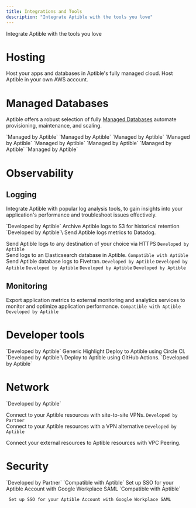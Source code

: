 ```yaml
---
title: Integrations and Tools
description: "Integrate Aptible with the tools you love"
---
```


Integrate Aptible with the tools you love


# Hosting

<CardGroup cols={2}>
  <Card title="Aptible Hosted" icon="AWS">
    Host your apps and databases in Aptible's fully managed cloud.
  </Card>
  <Card title="Self-Hosted AWS" icon="AWS">
    Host Aptible in your own AWS account.
  </Card>
</CardGroup>


# Managed Databases
Aptible offers a robust selection of fully [Managed Databases](/docs/databases) automate provisioning, maintenance, and scaling.


<CardGroup cols={2}>
  <Card title="CouchDB" icon="database" >
  `Managed by Aptible`
  </Card>
  <Card title="Elasticsearch" icon="database" >
  `Managed by Aptible`
  </Card>
  <Card title="InfluxDB" icon="database" >
  `Managed by Aptible`
  </Card>
  <Card title="MongoDB" icon="database" >
  `Managed by Aptible`
  </Card>
  <Card title="PostgreSQL" icon="database" >
  `Managed by Aptible`
  </Card>
  <Card title="RabbitMQ" icon="database" >
  `Managed by Aptible`
  </Card>
  <Card title="Redis" icon="database">
  `Managed by Aptible`
  </Card>
  <Card title="SFTP" icon="database" >
  `Managed by Aptible`
  </Card>
</CardGroup>

# Observability

## Logging

Integrate Aptible with popular log analysis tools, to gain insights into your application's performance and troubleshoot issues effectively.

<CardGroup cols={2}>
  <Card title="Amazon S3" icon="aws" >
  `Developed by Aptible`
  Archive Aptible logs to S3 for historical retention
  </Card>
  <Card title="Datadog" icon="file-import" >
  `Developed by Aptible`\
Send Aptible logs metrics to Datadog.
  </Card>
   <Card title="Custom - HTTPS" icon="globe">

Send Aptible logs to any destination of your choice via HTTPS
  </Card>
   <Card title="Custom - Syslog" icon="globe">
  </Card>
  <Card title="Elasticsearch" icon="database" >
  `Developed by Aptible`\
Send logs to an Elasticsearch database in Aptible.
  </Card>
  <Card title="Fivetran" icon="file-import">
  `Compatible with Aptible`\
Send Aptible database logs to Fivetran.
  </Card>
  <Card title="Logentries" icon="file-import" >
  `Developed by Aptible`
  </Card>
  <Card title="LogDNA" icon="file-import" >
  `Developed by Aptible`
  </Card>
  <Card title="Logstash" icon="file-import" >
  `Developed by Aptible`
  </Card>
  <Card title="Papertrail" icon="file-import" >
  `Developed by Aptible`
  </Card>
  <Card title="Sumo Logic" icon="file-import" >
  `Developed by Aptible`
  </Card>

</CardGroup>

## Monitoring

Export application metrics to external monitoring and analytics services to monitor and optimize application performance.
<CardGroup cols={2}>
<Card title="Datadog - APM" icon="file-import" href="">
`Compatible with Aptible`
</Card>
<Card title="Datadog - Container Monitoring" icon="file-import" href="">
`Developed by Aptible`
</Card>
</CardGroup>

# Developer tools
<CardGroup cols={2}>
<Card title="Aptible CLI" icon="terminal" href="">
`Developed by Aptible`
</Card>
  <Card title="Custom CI/CD" icon="code-merge">
  Generic Highlight
  </Card>
  <Card title="Circle CI" icon="code-merge" >
  Deploy to Aptible using Circle CI.
  </Card>
  <Card title="GitHub Actions" icon="code-merge" >
  `Developed by Aptible`\
  Deploy to Aptible using GitHub Actions.
  </Card>
  <Card title="Terraform" icon="code-compare"  href="">
`Developed by Aptible`
</Card>
</CardGroup>

# Network

<CardGroup cols={2}>
<Card title="Site-to-site VPNs " icon="chart-network" >
  `Developed by Aptible`

Connect to your Aptible resources with site-to-site VPNs.
</Card>
 <Card title="Twingate" icon="lock" >
  `Developed by Partner`\
  Connect to your Aptible resources with a VPN alternative
  </Card>
  <Card title="VPC Peering" icon="chart-network" >
  `Developed by Aptible`
  
Connect your external resources to Aptible resources with VPC Peering.
  </Card>

</CardGroup>

# Security
<CardGroup cols={2}>
<Card title="Entitle" icon="lock" >
   `Developed by Partner`
  </Card>
  <Card title="Google Workplace SAML" icon="lock" >
   `Compatible with Aptible`
Set up SSO for your Aptible Account with Google Workplace SAML

  </Card>
    <Card title="Okta SAML" icon="lock" >
     `Compatible with Aptible`

     Set up SSO for your Aptible Account with Google Workplace SAML

  </Card>

</CardGroup> 


